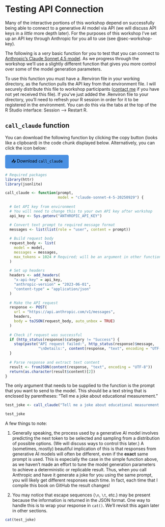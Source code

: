 # Testing API Connection {#sec-test-connect}

Many of the interactive portions of this workshop depend on successfully being able to connect to a generative AI model via API (we will discuss API keys in a _little_ more depth later).
For the purposes of this workshop I've set up an API key through Anthropic for you all to use (see @sec-workshop-key).

The following is a _very_ basic function for you to test that you can connect to [Anthropic's Claude Sonnet 4.5 model](https://www.anthropic.com/news/claude-sonnet-4-5){target="_blank"}. 
As we progress through the workshop we'll use a slightly different function that gives you more control over some of the model generation parameters.

To use this function you must have a .Renviron file in your working directory, as the function pulls the API key from that environment file.
I will securely distribute this file to workshop participants ([contact me](mailto:CRunyon@nbme.org) if you have not yet received this file).
If you've just added the .Renviron file to your directory, you'll need to refresh your R session in order for it to be registered in the environment.
You can do this via the tabs at the top of the R Studio interface: Session --> Restart R.

## `call_claude` function {#sec-call-claude}

You can download the following function by clicking the copy button (looks like a clipboard) in the code chunk displayed below.
Alternatively, you can click the icon below:

<a href="downloads/call_claude.R" download style="display: inline-block; padding: 10px 20px; background-color: #4A90E2; color: black; text-decoration: none; border-radius: 5px;">
  📥 Download `call_claude`
</a>

```r

# Required packages
library(httr)
library(jsonlite)

call_claude <- function(prompt,
                        model = "claude-sonnet-4-5-20250929") {
  
  # Get API key from environment
  # You will need to change this to your own API key after workshop
  api_key <- Sys.getenv("ANTHROPIC_API_KEY")

  # Convert text prompt to required message format
  messages <- list(list(role = "user", content = prompt))
  
  # Build request body
  request_body <- list(
    model = model,
    messages = messages,
    max_tokens = 1024 # Required; will be an argument in other functions
  )
  
  # Set up headers
  headers <- add_headers(
    "x-api-key" = api_key,
    "anthropic-version" = "2023-06-01",
    "content-type" = "application/json"
  )
  
  # Make the API request
  response <- POST(
    url = "https://api.anthropic.com/v1/messages",
    headers,
    body = toJSON(request_body, auto_unbox = TRUE)
  )
  
  # Check if request was successful
  if (http_status(response)$category != "Success") {
    stop(paste("API request failed:", http_status(response)$message, 
               "\nDetails:", content(response, "text", encoding = "UTF-8")))
  }
  
  # Parse response and extract text content
  result <- fromJSON(content(response, "text", encoding = "UTF-8"))
  return(as.character(result$content)[2])
}

```

The only argument that needs to be supplied to the function is the prompt that you want to send to the model. 
This should be a text string that is enclosed by parentheses: "Tell me a joke about educational measurement."

```r

test_joke <- call_claude("Tell me a joke about educational measurement.")

test_joke

```

A few things to note:

1. Generally speaking, the process used by a generative AI model involves predicting the next token to be selected and sampling from a distribution of possible options.
(We will discuss ways to control this later.)
A (sometimes, mostly) beautiful implication of this is that responses from generative AI models will often be different, even if the **exact** same prompt is used.
This is especially the case in the simple function above, as we haven't made an effort to tune the model generation parameters to achieve a deterministic or replicable result.
Thus, when _you_ call Anthropic and have it generate a joke for you using the same prompt, you will likely get different responses each time.
In fact, each time that I compile this book on GitHub the result changes!

2. You may notice that escape sequences (`\n`, `\t`, etc.) may be present because the information is returned in the JSON format.
One way to handle this is to wrap your response in `cat()`.
We'll revisit this again later in other sections.

```r

cat(test_joke)

```
